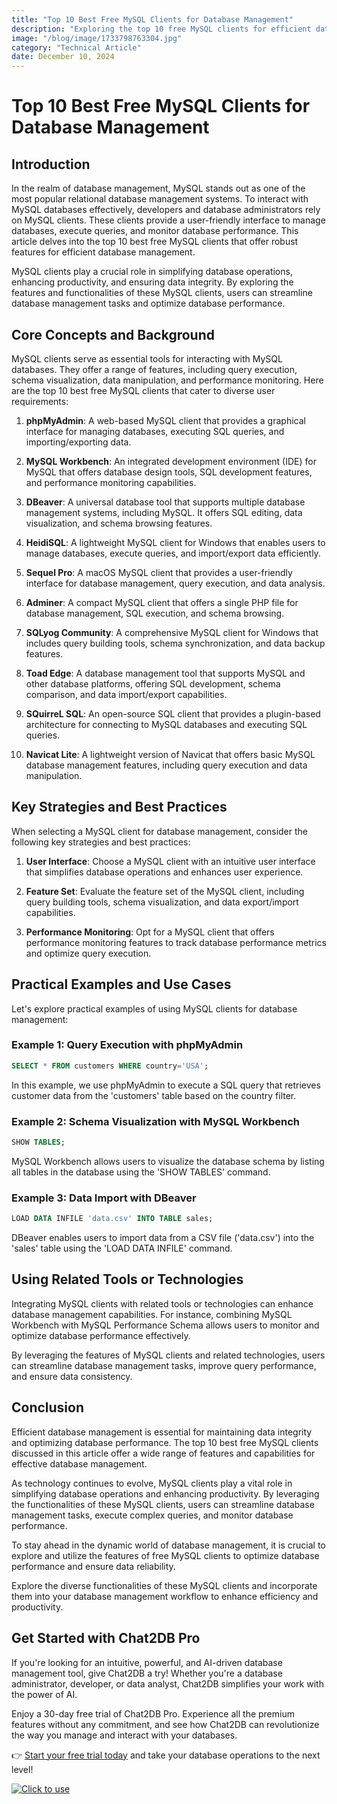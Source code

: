 ```yaml
---
title: "Top 10 Best Free MySQL Clients for Database Management"
description: "Exploring the top 10 free MySQL clients for efficient database management, highlighting their features and benefits."
image: "/blog/image/1733798763304.jpg"
category: "Technical Article"
date: December 10, 2024
---
```


# Top 10 Best Free MySQL Clients for Database Management

## Introduction

In the realm of database management, MySQL stands out as one of the most popular relational database management systems. To interact with MySQL databases effectively, developers and database administrators rely on MySQL clients. These clients provide a user-friendly interface to manage databases, execute queries, and monitor database performance. This article delves into the top 10 best free MySQL clients that offer robust features for efficient database management.

MySQL clients play a crucial role in simplifying database operations, enhancing productivity, and ensuring data integrity. By exploring the features and functionalities of these MySQL clients, users can streamline database management tasks and optimize database performance.

## Core Concepts and Background

MySQL clients serve as essential tools for interacting with MySQL databases. They offer a range of features, including query execution, schema visualization, data manipulation, and performance monitoring. Here are the top 10 best free MySQL clients that cater to diverse user requirements:

1. **phpMyAdmin**: A web-based MySQL client that provides a graphical interface for managing databases, executing SQL queries, and importing/exporting data.

2. **MySQL Workbench**: An integrated development environment (IDE) for MySQL that offers database design tools, SQL development features, and performance monitoring capabilities.

3. **DBeaver**: A universal database tool that supports multiple database management systems, including MySQL. It offers SQL editing, data visualization, and schema browsing features.

4. **HeidiSQL**: A lightweight MySQL client for Windows that enables users to manage databases, execute queries, and import/export data efficiently.

5. **Sequel Pro**: A macOS MySQL client that provides a user-friendly interface for database management, query execution, and data analysis.

6. **Adminer**: A compact MySQL client that offers a single PHP file for database management, SQL execution, and schema browsing.

7. **SQLyog Community**: A comprehensive MySQL client for Windows that includes query building tools, schema synchronization, and data backup features.

8. **Toad Edge**: A database management tool that supports MySQL and other database platforms, offering SQL development, schema comparison, and data import/export capabilities.

9. **SQuirreL SQL**: An open-source SQL client that provides a plugin-based architecture for connecting to MySQL databases and executing SQL queries.

10. **Navicat Lite**: A lightweight version of Navicat that offers basic MySQL database management features, including query execution and data manipulation.

## Key Strategies and Best Practices

When selecting a MySQL client for database management, consider the following key strategies and best practices:

1. **User Interface**: Choose a MySQL client with an intuitive user interface that simplifies database operations and enhances user experience.

2. **Feature Set**: Evaluate the feature set of the MySQL client, including query building tools, schema visualization, and data export/import capabilities.

3. **Performance Monitoring**: Opt for a MySQL client that offers performance monitoring features to track database performance metrics and optimize query execution.

## Practical Examples and Use Cases

Let's explore practical examples of using MySQL clients for database management:

### Example 1: Query Execution with phpMyAdmin

```sql
SELECT * FROM customers WHERE country='USA';
```

In this example, we use phpMyAdmin to execute a SQL query that retrieves customer data from the 'customers' table based on the country filter.

### Example 2: Schema Visualization with MySQL Workbench

```sql
SHOW TABLES;
```

MySQL Workbench allows users to visualize the database schema by listing all tables in the database using the 'SHOW TABLES' command.

### Example 3: Data Import with DBeaver

```sql
LOAD DATA INFILE 'data.csv' INTO TABLE sales;
```

DBeaver enables users to import data from a CSV file ('data.csv') into the 'sales' table using the 'LOAD DATA INFILE' command.

## Using Related Tools or Technologies

Integrating MySQL clients with related tools or technologies can enhance database management capabilities. For instance, combining MySQL Workbench with MySQL Performance Schema allows users to monitor and optimize database performance effectively.

By leveraging the features of MySQL clients and related technologies, users can streamline database management tasks, improve query performance, and ensure data consistency.

## Conclusion

Efficient database management is essential for maintaining data integrity and optimizing database performance. The top 10 best free MySQL clients discussed in this article offer a wide range of features and capabilities for effective database management.

As technology continues to evolve, MySQL clients play a vital role in simplifying database operations and enhancing productivity. By leveraging the functionalities of these MySQL clients, users can streamline database management tasks, execute complex queries, and monitor database performance.

To stay ahead in the dynamic world of database management, it is crucial to explore and utilize the features of free MySQL clients to optimize database performance and ensure data reliability.

Explore the diverse functionalities of these MySQL clients and incorporate them into your database management workflow to enhance efficiency and productivity.


## Get Started with Chat2DB Pro

If you're looking for an intuitive, powerful, and AI-driven database management tool, give Chat2DB a try! Whether you're a database administrator, developer, or data analyst, Chat2DB simplifies your work with the power of AI.

Enjoy a 30-day free trial of Chat2DB Pro. Experience all the premium features without any commitment, and see how Chat2DB can revolutionize the way you manage and interact with your databases.

👉 [Start your free trial today](https://chat2db.ai/pricing) and take your database operations to the next level!


[![Click to use](/image/blog/bg/chat2db.jpg)](https://chat2db.ai/)
